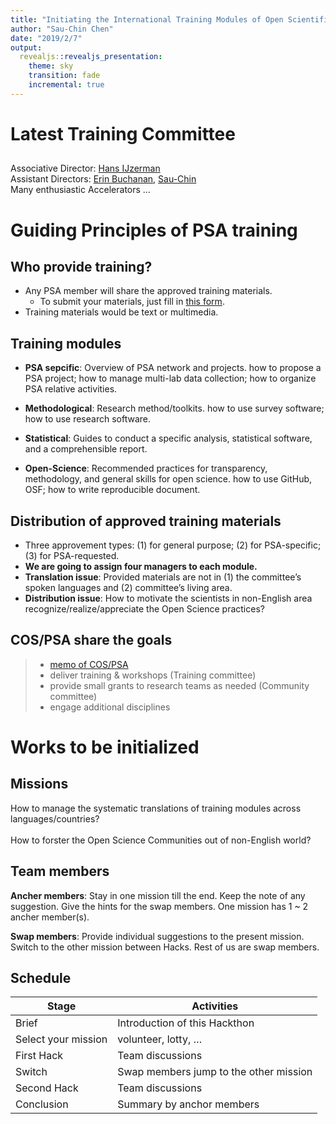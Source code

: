 ```yaml
---
title: "Initiating the International Training Modules of Open Scientific Practices"
author: "Sau-Chin Chen"
date: "2019/2/7"
output: 
  revealjs::revealjs_presentation:
    theme: sky
    transition: fade
    incremental: true
---
```


# Latest Training Committee

## 

Associative Director: [Hans IJzerman](http://www.hansijzerman.org/)<br>
Assistant Directors: [Erin Buchanan](https://www.aggieerin.com/), [Sau-Chin](http://scchen.com/)<br>
Many enthusiastic Accelerators ...

# Guiding Principles of PSA training

## Who provide training?

- Any PSA member will share the approved training materials. 
    - To submit your materials, just fill in [this form](https://docs.google.com/forms/d/1zkzqmedS_MWvGufwdoIUoOKvGRxf4-psCPJVFA35TH4/viewform?edit_requested=true).
- Training materials would be text or multimedia.

## Training modules

- **PSA sepcific**: Overview of PSA network and projects. how to propose a PSA project; how to manage multi-lab data collection; how to organize PSA relative activities.

- **Methodological**: Research method/toolkits. how to use survey software; how to use research software.

- **Statistical**: Guides to conduct a specific analysis, statistical software, and a comprehensible report.

- **Open-Science**: Recommended practices for transparency, methodology, and general skills for open science. how to use GitHub, OSF; how to write reproducible document. 

## Distribution of approved training materials

- Three approvement types: (1) for general purpose; (2) for PSA-specific; (3) for PSA-requested.
- **We are going to assign four managers to each module.**
- **Translation issue**: Provided materials are not in (1) the committee's spoken languages and (2) committee's living area.
- **Distribution issue**: How to motivate the scientists in non-English area recognize/realize/appreciate the Open Science practices?

## COS/PSA share the goals

>- [memo of COS/PSA](https://docs.google.com/document/d/1IBQ7r6Fku-qdf0NsBVEBB9agnXdduSZqjl5uGn7pk18/edit?usp=sharing)
>- deliver training & workshops (Training committee)
>- provide small grants to research teams as needed (Community committee)
>- engage additional disciplines

# Works to be initialized

## Missions

How to manage the systematic translations of training modules across languages/countries?<br>
<br>
How to forster the Open Science Communities out of non-English world?

## Team members

**Ancher members**: Stay in one mission till the end. Keep the note of any suggestion. Give the hints for the swap members. One mission has 1 ~ 2 ancher member(s).

**Swap members**: Provide individual suggestions to the present mission. Switch to the other mission between Hacks. Rest of us are swap members.

## Schedule

|Stage|Activities|
|---|---|
|Brief|Introduction of this Hackthon|
|Select your mission|volunteer, lotty, ...|
|First Hack|Team discussions|
|Switch|Swap members jump to the other mission|
|Second Hack|Team discussions|
|Conclusion|Summary by anchor members|